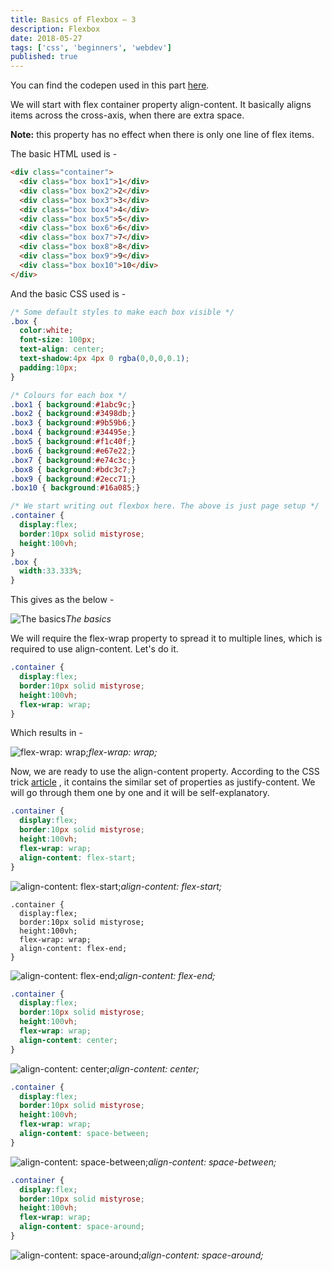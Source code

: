 ```yaml
---
title: Basics of Flexbox — 3
description: Flexbox
date: 2018-05-27
tags: ['css', 'beginners', 'webdev']
published: true
---
```


You can find the codepen used in this part [here](https://codepen.io/nabendu82/pen/XqvyVa/).

We will start with flex container property align-content. It basically aligns items across the cross-axis, when there are extra space.

**Note:** this property has no effect when there is only one line of flex items.

The basic HTML used is -


```html
<div class="container">
  <div class="box box1">1</div>
  <div class="box box2">2</div>
  <div class="box box3">3</div>
  <div class="box box4">4</div>
  <div class="box box5">5</div>
  <div class="box box6">6</div>
  <div class="box box7">7</div>
  <div class="box box8">8</div>
  <div class="box box9">9</div>
  <div class="box box10">10</div>
</div>
```


And the basic CSS used is -


```css
/* Some default styles to make each box visible */
.box {
  color:white;
  font-size: 100px;
  text-align: center;
  text-shadow:4px 4px 0 rgba(0,0,0,0.1);
  padding:10px;
}

/* Colours for each box */
.box1 { background:#1abc9c;}
.box2 { background:#3498db;}
.box3 { background:#9b59b6;}
.box4 { background:#34495e;}
.box5 { background:#f1c40f;}
.box6 { background:#e67e22;}
.box7 { background:#e74c3c;}
.box8 { background:#bdc3c7;}
.box9 { background:#2ecc71;}
.box10 { background:#16a085;}

/* We start writing out flexbox here. The above is just page setup */
.container {
  display:flex;
  border:10px solid mistyrose;
  height:100vh;
}
.box {
  width:33.333%;
}
```


This gives as the below -

![The basics](https://ik.imagekit.io/thewebdev/Flexbox-basics/3/1_pqUHDGHFeZ.png)*The basics*

We will require the flex-wrap property to spread it to multiple lines, which is required to use align-content. Let's do it.


```css
.container {
  display:flex;
  border:10px solid mistyrose;
  height:100vh;
  flex-wrap: wrap;
}
```


Which results in -

![flex-wrap: wrap;](https://ik.imagekit.io/thewebdev/Flexbox-basics/3/2_7M79ktulXX.png)*flex-wrap: wrap;*

Now, we are ready to use the align-content property. According to the CSS trick [article](https://css-tricks.com/snippets/css/a-guide-to-flexbox/) , it contains the similar set of properties as justify-content. We will go through them one by one and it will be self-explanatory.


```css
.container {
  display:flex;
  border:10px solid mistyrose;
  height:100vh;
  flex-wrap: wrap;
  align-content: flex-start;
}
```


![align-content: flex-start;](https://ik.imagekit.io/thewebdev/Flexbox-basics/3/3_SjqGpleHlj.png)*align-content: flex-start;*


```
.container {
  display:flex;
  border:10px solid mistyrose;
  height:100vh;
  flex-wrap: wrap;
  align-content: flex-end;
}
```


![align-content: flex-end;](https://ik.imagekit.io/thewebdev/Flexbox-basics/3/4_RjmVOTtTJ.png)*align-content: flex-end;*


```css
.container {
  display:flex;
  border:10px solid mistyrose;
  height:100vh;
  flex-wrap: wrap;
  align-content: center;
}
```


![align-content: center;](https://ik.imagekit.io/thewebdev/Flexbox-basics/3/5_O1KfHXNEDL.png)*align-content: center;*


```css
.container {
  display:flex;
  border:10px solid mistyrose;
  height:100vh;
  flex-wrap: wrap;
  align-content: space-between;
}
```


![align-content: space-between;](https://ik.imagekit.io/thewebdev/Flexbox-basics/3/6_G8oytMaN2z.png)*align-content: space-between;*


```css
.container {
  display:flex;
  border:10px solid mistyrose;
  height:100vh;
  flex-wrap: wrap;
  align-content: space-around;
}
```


![align-content: space-around;](https://ik.imagekit.io/thewebdev/Flexbox-basics/3/7_OFoJX2t5q9.png)*align-content: space-around;*

